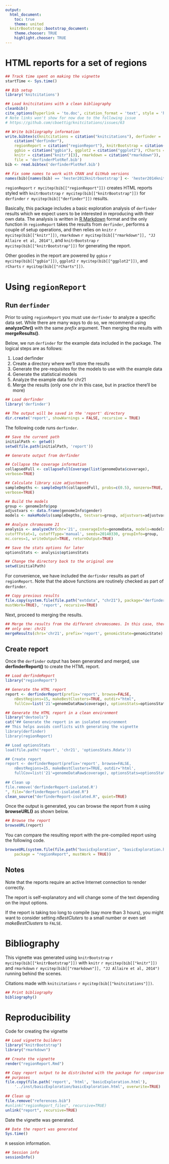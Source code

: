 ```yaml
---
output:
  html_document:
    toc: true
    theme: united
  knitrBootstrap::bootstrap_document:
    theme.chooser: TRUE
    highlight.chooser: TRUE
---
```



<!--
%\VignetteEngine{knitr::rmarkdown}
%\VignetteIndexEntry{Introduction to regionReport}
-->

HTML reports for a set of regions
=================================

```r
## Track time spent on making the vignette
startTime <- Sys.time()

## Bib setup
library('knitcitations')

## Load knitcitations with a clean bibliography
cleanbib()
cite_options(hyperlink = 'to.doc', citation_format = 'text', style = 'html')
# Note links won't show for now due to the following issue
# https://github.com/cboettig/knitcitations/issues/63

## Write bibliography information
write.bibtex(c(knitcitations = citation("knitcitations"), derfinder = 
    citation("derfinder"), 
    regionReport = citation("regionReport"), knitrBootstrap = citation("knitrBootstrap"), 
    ggbio = citation("ggbio"), ggplot2 = citation("ggplot2"), rCharts = citation("rCharts"), 
    knitr = citation("knitr")[3], rmarkdown = citation("rmarkdown")),
    file = 'derfinderPlotRef.bib')
bib <- read.bibtex('derfinderPlotRef.bib')

## Fix some names to work with CRAN and GitHub versions
names(bib)[names(bib) == 'hester2013knitrbootstrap'] <- 'hester2014knitrbootstrap'
```


`regionReport` `r mycitep(bib[["regionReport"]])` creates HTML reports 
styled with `knitrBootstrap` `r mycitep(bib[["knitrBootstrap"]])` for 
`derfinder` `r mycitep(bib[["derfinder"]])` results.

Basically, this package includes a basic exploration analysis of `derfinder` 
results which we expect users to be interested in reproducing with their own
data. The analysis is written in [R Markdown](http://www.rstudio.com/ide/docs/r_markdown)
format and the only function in `regionReport` takes the results from 
`derfinder`, performs a couple of setup operations, and then relies on
`knitr` `r mycitep(bib[["knitr"]])`, `rmarkdown` 
`r mycitep(bib[["rmarkdown"]], "JJ Allaire et al, 2014")`, and `knitrBootstrap` 
`r mycitep(bib[["knitrBootstrap"]])` for generating the report. 

Other goodies in the report are powered by `ggbio` `r mycitep(bib[["ggbio"]])`, 
`ggplot2` `r mycitep(bib[["ggplot2"]])`, and `rCharts`
`r mycitep(bib[["rCharts"]])`.

# Using `regionReport`

## Run `derfinder`

Prior to using `regionReport` you must use `derfinder` to analyze a specific
data set. While there are many ways to do so, we recommend using 
__analyzeChr()__ with the same _prefix_ argument. Then merging the results with 
__mergeResults()__.

Below, we run `derfinder` for the example data included in the package. The
logical steps are as follows:

1. Load derfinder
1. Create a directory where we'll store the results
1. Generate the pre-requisites for the models to use with the example data
1. Generate the statistical models
1. Analyze the example data for chr21
1. Merge the results (only one chr in this case, but in practice there'll be more)

```r
## Load derfinder
library('derfinder')

## The output will be saved in the 'report' directory
dir.create('report', showWarnings = FALSE, recursive = TRUE)
```

The following code runs `derfinder`.

```r
## Save the current path
initialPath <- getwd()
setwd(file.path(initialPath, 'report'))

## Generate output from derfinder

## Collapse the coverage information
collapsedFull <- collapseFullCoverage(list(genomeData$coverage), 
verbose=TRUE)

## Calculate library size adjustments
sampleDepths <- sampleDepth(collapsedFull, probs=c(0.5), nonzero=TRUE, 
verbose=TRUE)

## Build the models
group <- genomeInfo$pop
adjustvars <- data.frame(genomeInfo$gender)
models <- makeModels(sampleDepths, testvars=group, adjustvars=adjustvars)

## Analyze chromosome 21
analysis <- analyzeChr(chr='21', coverageInfo=genomeData, models=models, 
cutoffFstat=1, cutoffType='manual', seeds=20140330, groupInfo=group, 
mc.cores=1, writeOutput=TRUE, returnOutput=TRUE)

## Save the stats options for later
optionsStats <- analysis$optionsStats

## Change the directory back to the original one
setwd(initialPath)
```

For convenience, we have included the `derfinder` results as part of 
`regionReport`. Note that the above functions are routinely checked as part
of `derfinder`.


```r
## Copy previous results
file.copy(system.file(file.path("extdata", "chr21"), package="derfinder", 
mustWork=TRUE), 'report', recursive=TRUE)
```

Next, proceed to merging the results.

```r
## Merge the results from the different chromosomes. In this case, there's 
## only one: chr21
mergeResults(chrs='chr21', prefix='report', genomicState=genomicState)
```



## Create report

Once the `derfinder` output has been generated and merged, use
__derfinderReport()__ to create the HTML report.


```r
## Load derfindeReport
library("regionReport")
```


```r
## Generate the HTML report
report <- derfinderReport(prefix='report', browse=FALSE,
    nBestRegions=15, makeBestClusters=TRUE, outdir="html",
    fullCov=list('21'=genomeDataRaw$coverage), optionsStats=optionsStats)
```


```r
## Generate the HTML report in a clean environment
library("devtools")
cat("## Generate the report in an isolated environment
## This helps avoids conflicts with generating the vignette
library(derfinder)
library(regionReport)

## Load optionsStats
load(file.path('report', 'chr21', 'optionsStats.Rdata'))

## Create report
report <- derfinderReport(prefix='report', browse=FALSE,
    nBestRegions=15, makeBestClusters=TRUE, outdir='html',
    fullCov=list('21'=genomeDataRaw$coverage), optionsStats=optionsStats)
    
## Clean up
file.remove('derfinderReport-isolated.R')
", file="derfinderReport-isolated.R")
clean_source("derfinderReport-isolated.R", quiet=TRUE)
```

Once the output is generated, you can browse the report from `R` using 
__browseURL()__ as shown below.

```r
## Browse the report
browseURL(report)
```

You can compare the resulting report with the pre-compiled report using the 
following code.

```r
browseURL(system.file(file.path("basicExploration", "basicExploration.html"),  
    package = "regionReport", mustWork = TRUE))
```

## Notes

Note that the reports require an active Internet connection to render correctly.

The report is self-explanatory and will change some of the text depending on the
input options.

If the report is taking too long to compile (say more than 3 hours), you might
want to consider setting _nBestCluters_ to a small number or even set 
_makeBestClusters_ to `FALSE`.


# Bibliography

This vignette was generated using `knitrBootstrap` `r mycitep(bib[["knitrBootstrap"]])`
with `knitr` `r mycitep(bib[["knitr"]])` and `rmarkdown` `r mycitep(bib[["rmarkdown"]], "JJ Allaire et al, 2014")` running behind the scenes.

Citations made with `knitcitations` `r mycitep(bib[["knitcitations"]])`.

```r
## Print bibliography
bibliography()
```


# Reproducibility

Code for creating the vignette

```r
## Load vignette builders
library("knitrBootstrap")
library("rmarkdown")

## Create the vignette
render("regionReport.Rmd")

## Copy report output to be distributed with the package for comparison 
## purposes
file.copy(file.path('report', 'html', 'basicExploration.html'),
    '../inst/basicExploration/basicExploration.html', overwrite=TRUE)
       
## Clean up
file.remove("references.bib")
#unlink("regionReport_files", recursive=TRUE)
unlink("report", recursive=TRUE)
```

Date the vignette was generated.

```r
## Date the report was generated
Sys.time()
```

`R` session information.

```r
## Session info
sessionInfo()
```